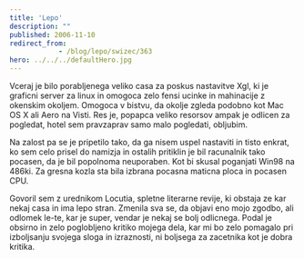 ```yaml
---
title: 'Lepo'
description: ""
published: 2006-11-10
redirect_from: 
            - /blog/lepo/swizec/363
hero: ../../../defaultHero.jpg
---
```

Vceraj je bilo porabljenega veliko casa za poskus nastavitve Xgl, ki je graficni server za linux in omogoca zelo fensi ucinke in mahinacije z okenskim okoljem. Omogoca v bistvu, da okolje zgleda podobno kot Mac OS X ali Aero na Visti. Res je, popapca veliko resorsov ampak je odlicen za pogledat, hotel sem pravzaprav samo malo pogledati, obljubim.

Na zalost pa se je pripetilo tako, da ga nisem uspel nastaviti in tisto enkrat, ko sem celo prisel do namizja in ostalih pritiklin je bil racunalnik tako pocasen, da je bil popolnoma neuporaben. Kot bi skusal poganjati Win98 na 486ki. Za gresna kozla sta bila izbrana pocasna maticna ploca in pocasen CPU.

Govoril sem z urednikom Locutia, spletne literarne revije, ki obstaja ze kar nekaj casa in ima lepo stran. Zmenila sva se, da objavi eno mojo zgodbo, ali odlomek le-te, kar je super, vendar je nekaj se bolj odlicnega. Podal je obsirno in zelo poglobljeno kritiko mojega dela, kar mi bo zelo pomagalo pri izboljsanju svojega sloga in izraznosti, ni boljsega za zacetnika kot je dobra kritika.
